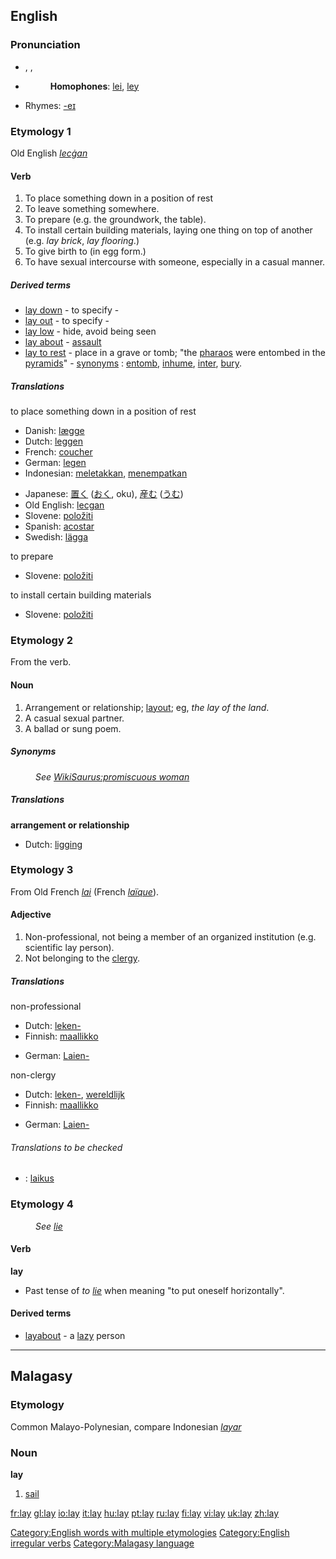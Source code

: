 ==English==

[[Category:English words with multiple etymologies]]

{{rank|open|therefore|feet|324|lay|along|four|wish}}

===Pronunciation===
*{{AHD|lā}}, {{IPA|/leɪ/}}, {{SAMPA|/leI/}}
*{{audio|en-us-lay.ogg|Audio (US)}}
*:'''Homophones''': [[lei]], [[ley]]
*Rhymes: [[Rhymes:English:-eɪ|-eɪ]]

===Etymology 1===
Old English ''[[lecġan]]''

====Verb====
[[Category:English irregular verbs]]
{{en-verb|lays|laying|laid}}

# To place something down in a position of rest
# To leave something somewhere.
# To prepare (e.g. the groundwork, the table).
# To install certain building materials, laying one thing on top of another (e.g. ''lay brick'', ''lay flooring''.)
# To give birth to (in egg form.)
# To have sexual intercourse with someone, especially in a casual manner.

=====Derived terms=====
*[[lay down]] - to specify - {{italbrac|to lay down the law}}
*[[lay out]] - to specify - {{italbrac|lay out the guidelines}}
*[[lay low]] - hide, avoid being seen
*[[lay about]] - [[assault]]
*[[lay to rest]] - place in a grave or tomb; "the [[pharao]]s were entombed in the [[pyramid]]s" - [[synonym]]s : [[entomb]], [[inhume]], [[inter]], [[bury]].

=====Translations=====
;to place something down in a position of rest
{{top}}
*Danish: [[lægge]]
*Dutch: [[leggen]]
*French: [[coucher]]
*German: [[legen]]
*Indonesian: [[letak|meletakkan]], [[tempat|menempatkan]]
{{mid}}
*Japanese: [[置く]] ([[おく]], oku), [[産む]] ([[うむ]])
*Old English: [[lecgan]]
*Slovene: [[položiti]]
*Spanish: [[acostar]]
*Swedish: [[lägga]]
{{bottom}}

;to prepare
{{top}}
*Slovene: [[položiti]]
{{mid}}
{{bottom}}

;to install certain building materials
{{top}}
*Slovene: [[položiti]]
{{mid}}
{{bottom}}

===Etymology 2===
From the verb.

====Noun====
{{en-noun}} 

# Arrangement or relationship; [[layout]]; eg, ''the lay of the land''.
# A casual sexual partner.
# A ballad or sung poem.

=====Synonyms=====
: ''See [[WikiSaurus:promiscuous woman]]''

=====Translations=====
'''arrangement or relationship'''
*Dutch: [[ligging]] {{f}}

===Etymology 3===
From Old French ''[[lai]]'' (French ''[[laïque]]'').

====Adjective====
{{en-adj|-}}

# Non-professional, not being a member of an organized institution (e.g. scientific lay person).
# Not belonging to the [[clergy]].

=====Translations=====
;non-professional
{{top}}
*Dutch: [[leken-]]
*Finnish: [[maallikko]]
{{mid}}
*German: [[Laien-]]
{{bottom}}

;non-clergy
{{top}}
*Dutch: [[leken-]], [[wereldlijk]]
*Finnish: [[maallikko]]
{{mid}}
*German: [[Laien-]]
{{bottom}}

======Translations to be checked======
{{checktrans}}

*{{ttbc|Hungarian}}: [[laikus]]

===Etymology 4===
: ''See [[lie]]''

====Verb====
'''lay'''

*Past tense of ''to [[lie#Etymology 1|lie]]'' when meaning "to put oneself horizontally".

====Derived terms====
*[[layabout]] - a [[lazy]] person

----

==Malagasy==

===Etymology===
Common Malayo-Polynesian, compare Indonesian ''[[layar]]''

===Noun===
'''lay'''

# [[sail]]

[[Category:Malagasy language]]

[[fr:lay]]
[[gl:lay]]
[[io:lay]]
[[it:lay]]
[[hu:lay]]
[[pt:lay]]
[[ru:lay]]
[[fi:lay]]
[[vi:lay]]
[[uk:lay]]
[[zh:lay]]